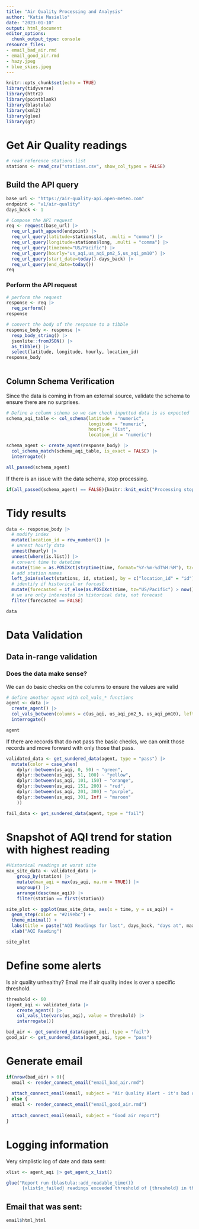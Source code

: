 ```yaml
---
title: "Air Quality Processing and Analysis"
author: "Katie Masiello"
date: "2023-01-10"
output: html_document
editor_options:
  chunk_output_type: console
resource_files:
- email_bad_air.rmd
- email_good_air.rmd
- hazy.jpeg
- blue_skies.jpeg
---
```


```r
knitr::opts_chunk$set(echo = TRUE)
library(tidyverse)
library(httr2)
library(pointblank)
library(blastula)
library(xml2)
library(glue)
library(gt)
```

# Get Air Quality readings

```r
# read reference stations list
stations <- read_csv("stations.csv", show_col_types = FALSE)
```


## Build the API query

```r
base_url <- "https://air-quality-api.open-meteo.com"
endpoint <- "v1/air-quality"
days_back <- 1

# Compose the API request 
req <- request(base_url) |> 
  req_url_path_append(endpoint) |> 
  req_url_query(latitude=stations$lat, .multi = "comma") |> 
  req_url_query(longitude=stations$long, .multi = "comma") |> 
  req_url_query(timezone="US/Pacific") |> 
  req_url_query(hourly="us_aqi,us_aqi_pm2_5,us_aqi_pm10") |>
  req_url_query(start_date=today()-days_back) |> 
  req_url_query(end_date=today())
req
```

### Perform the API request
```r

# perform the request
response <- req |> 
  req_perform()
response

# convert the body of the response to a tibble
response_body <- response |> 
  resp_body_string() |> 
  jsonlite::fromJSON() |> 
  as_tibble() |> 
  select(latitude, longitude, hourly, location_id)
response_body
     
```

## Column Schema Verification
Since the data is coming in from an external source, validate the schema to ensure there are no surprises.

```r
# Define a column schema so we can check inputted data is as expected
schema_aqi_table <- col_schema(latitude = "numeric",
                               longitude = "numeric",
                               hourly = "list",
                               location_id = "numeric")
```

```r
schema_agent <- create_agent(response_body) |> 
  col_schema_match(schema_aqi_table, is_exact = FALSE) |> 
  interrogate() 

all_passed(schema_agent)
```

If there is an issue with the data schema, stop processing.

```r

if(all_passed(schema_agent) == FALSE){knitr::knit_exit("Processing stopped; there was an issue with the input data column schema")}

```

# Tidy results

```r

data <- response_body |>
  # modify index
  mutate(location_id = row_number()) |>
  # unnest hourly data
  unnest(hourly) |> 
  unnest(where(is.list)) |> 
  # convert time to datetime
  mutate(time = as.POSIXct(strptime(time, format="%Y-%m-%dT%H:%M"), tz="US/Pacific")) |>
  # add station names
  left_join(select(stations, id, station), by = c("location_id" = "id")) |> 
  # identify if historical or forcast
  mutate(forecasted = if_else(as.POSIXct(time, tz="US/Pacific") > now(), TRUE, FALSE)) |> 
  # we are only interested in historical data, not forecast
  filter(forecasted == FALSE)

data
```

# Data Validation

## Data in-range validation

### Does the data make sense?
We can do basic checks on the columns to ensure the values are valid
```r
# define another agent with col_vals_* functions
agent <- data |> 
  create_agent() |> 
  col_vals_between(columns = c(us_aqi, us_aqi_pm2_5, us_aqi_pm10), left = 0, right = 500) |> 
  interrogate()

agent
```

If there are records that do not pass the basic checks, we can omit those records and move forward with only those that pass.
```r
validated_data <- get_sundered_data(agent, type = "pass") |>  
  mutate(color = case_when(
    dplyr::between(us_aqi, 0, 50) ~ "green",
    dplyr::between(us_aqi, 51, 100) ~ "yellow", 
    dplyr::between(us_aqi, 101, 150) ~ "orange", 
    dplyr::between(us_aqi, 151, 200) ~ "red", 
    dplyr::between(us_aqi, 201, 300) ~ "purple", 
    dplyr::between(us_aqi, 301, Inf) ~ "maroon"
    ))

fail_data <- get_sundered_data(agent, type = "fail")
```

# Snapshot of AQI trend for station with highest reading
```r
#Historical readings at worst site
max_site_data <- validated_data |> 
    group_by(station) |> 
    mutate(max_aqi = max(us_aqi, na.rm = TRUE)) |>
    ungroup() |> 
    arrange(desc(max_aqi)) |> 
    filter(station == first(station))

site_plot <- ggplot(max_site_data, aes(x = time, y = us_aqi)) + 
  geom_step(color = "#219ebc") + 
  theme_minimal() +
  labs(title = paste("AQI Readings for last", days_back, "days at", max_site_data$station[1])) +
  xlab("AQI Reading") 

site_plot
```


# Define some alerts
Is air quality unhealthy?  Email me if air quality index is over a specific threshold.

```r
threshold <- 60
(agent_aqi <- validated_data |> 
    create_agent() |> 
    col_vals_lte(vars(us_aqi), value = threshold) |> 
    interrogate())

bad_air <- get_sundered_data(agent_aqi, type = "fail")
good_air <- get_sundered_data(agent_aqi, type = "pass")

```


# Generate email

```r

if(nrow(bad_air) > 0){
  email <- render_connect_email("email_bad_air.rmd") 
  
  attach_connect_email(email, subject = "Air Quality Alert - it's bad out there")
} else {
  email <- render_connect_email("email_good_air.rmd")
  
  attach_connect_email(email, subject = "Good air report")
}

```


# Logging information

Very simplistic log of date and data sent:
```r
xlist <- agent_aqi |> get_agent_x_list()

glue("Report run {blastula::add_readable_time()} 
      {xlist$n_failed} readings exceeded threshold of {threshold} in the last {days_back} days. ")
```

## Email that was sent:
```r
email$html_html 
```

